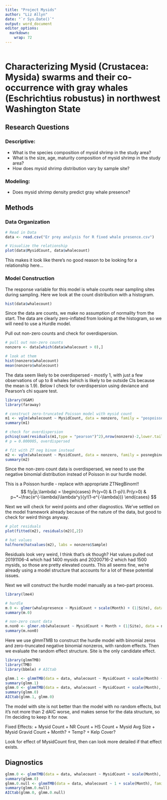 ```yaml
---
title: "Project Mysids"
author: "Liz Allyn"
date: "`r Sys.Date()`"
output: word_document
editor_options: 
  markdown: 
    wrap: 72
---
```


```r
```

# Characterizing Mysid (Crustacea: Mysida) swarms and their co-occurrence with gray whales (Eschrichtius robustus) in northwest Washington State

## Research Questions

### Descriptive:

-   What is the species composition of mysid shrimp in the study area?
-   What is the size, age, maturity composition of mysid shrimp in the
    study area?
-   How does mysid shrimp distribution vary by sample site?

### Modeling:

-   Does mysid shrimp density predict gray whale presence?

## Methods

### Data Organization

```r
# Read in Data
data <- read.csv("Er prey analysis for R fixed whale presence.csv")

# Visualize the relationship
plot(data$MysidCount, data$whalecount)
```

This makes it look like there's no good reason to be looking for a relationship here...

### Model Construction

The response variable for this model is whale counts near sampling sites during sampling. Here we look at the count distribution with a histogram.

```r
hist(data$whalecount)
```

Since the data are counts, we make no assumption of normality from the start. The data are clearly zero-inflated from looking at the histogram, so we will need to use a Hurdle model.

Pull out non-zero counts and check for overdispersion.

```r
# pull out non-zero counts
nonzero <- data[which(data$whalecount > 0),]

# look at them
hist(nonzero$whalecount)
mean(nonzero$whalecount)
```

The data seem likely to be overdispersed - mostly 1, with just a few observations of up to 8 whales (which is likely to be outside CIs because the mean is 1.9). Below I check for overdispersion using deviance and Pearson's chi square test.

```r
library(VGAM)
library(faraway)

# construct zero-truncated Poisson model with mysid count
m1 <- vglm(whalecount ~ MysidCount, data = nonzero, family = "pospoisson")
summary(m1)

# check for overdispersion
pchisq(sum(residuals(m1,type = "pearson")^2),nrow(nonzero)-2,lower.tail = FALSE)
# p = 0.000005, overdispersed

# fit with ZT neg binom instead
m2 <- vglm(whalecount ~ MysidCount, data = nonzero, family = posnegbinomial)
summary(m2)
```

Since the non-zero count data is overdispersed, we need to use the negative binomial distribution instead of Poisson in our hurdle model.

This is a Poisson hurdle - replace with appropriate ZTNegBinom!!
$$
f(y|p,\lambda) = 
\begin{cases}
   Pr(y=0) & (1-p)\\
   Pr(y>0) & p~*~\frac{e^{-\lambda}\lambda^y}{y!(1-e^{-\lambda})}
\end{cases}
$$

Next we will check for weird points and other diagnostics. We've settled on the model framework already because of the nature of the data, but good to check for weird things anyway.

```r
# plot residuals
plot(fitted(m2), residuals(m2)[,2])

# hat values
halfnorm(hatvalues(m2), labs = nonzero$Sample)
```
Residuals look very weird, I think that's ok though?
Hat values pulled out 20191106-4 which had 1400 mysids and 20200716-2 which had 1500 mysids, so those are pretty elevated counts.
This all seems fine, we're already using a model structure that accounts for a lot of these potential issues. 

Next we will construct the hurdle model manually as a two-part process.

```r
library(lme4)

# hurdle
m.0 <- glmer(whalepresence ~ MysidCount + scale(Month) + (1|Site), data = data, family = binomial)
summary(m.0)

# non-zero count data
m.non0 <- glmer.nb(whalecount ~ MysidCount + Month + (1|Site), data = nonzero)
summary(m.non0)
```

Here we use glmmTMB to construct the hurdle model with binomial zeros and zero-truncated negative binomial nonzeros, with random effects. Then we evaluate the random effect structure. Site is the only candidate effect. 

```r
library(glmmTMB)
library(TMB)
library(bbmle) # AICtab

glmm.1 <- glmmTMB(data = data, whalecount ~ MysidCount + scale(Month) + (1|Site), family = truncated_nbinom1, ziformula = ~.)
summary(glmm.1)
glmm.0 <- glmmTMB(data = data, whalecount ~ MysidCount + scale(Month), family = truncated_nbinom1, ziformula = ~.)
summary(glmm.0)
AICtab(glmm.1, glmm.0)
```

The model with site is not better than the model with no random effects, but it's not more than 2 dAIC worse, and makes sense for the data structure, so I'm deciding to keep it for now.



Fixed Effects: 
+ Mysid Count 
+ NR Count
+ HS Count
+ Mysid Avg Size 
+ Mysid Gravid Count
+ Month?
+ Temp?
+ Kelp Cover?

Look for effect of MysidCount first, then can look more detailed if that effect exists. 

## Diagnostics

```r
glmm.0 <- glmmTMB(data = data, whalecount ~ MysidCount + scale(Month), family = truncated_nbinom1, ziformula = ~.)
summary(glmm.0)
glmm.0.null <- glmmTMB(data = data, whalecount ~ 1 + scale(Month), family = truncated_nbinom1, ziformula = ~.)
summary(glmm.0.null)
AICtab(glmm.0, glmm.0.null)
```
